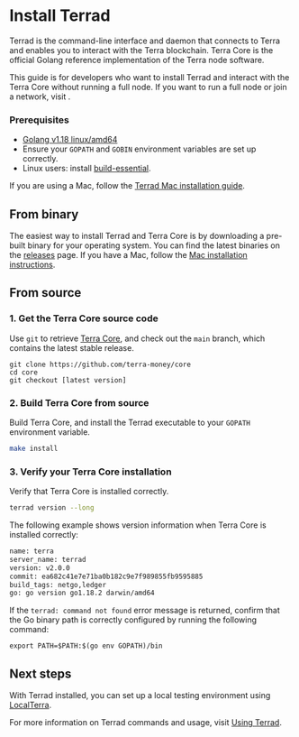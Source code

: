 
# Install Terrad

Terrad is the command-line interface and daemon that connects to Terra and enables you to interact with the Terra blockchain. Terra Core is the official Golang reference implementation of the Terra node software.

This guide is for developers who want to install Terrad and interact with the Terra Core without running a full node. If you want to run a full node or join a network, visit [](../../full-node/run-a-full-terra-node/README.mdx).

### Prerequisites

- [Golang v1.18 linux/amd64](https://golang.org/doc/install)
- Ensure your `GOPATH` and `GOBIN` environment variables are set up correctly.
- Linux users: install [build-essential](http://linux-command.org/en/build-essential.html).

<Admonition type="danger" title="Terrad for Mac">

If you are using a Mac, follow the [Terrad Mac installation guide](./terrad-mac.mdx).

</Admonition>

## From binary

The easiest way to install Terrad and Terra Core is by downloading a pre-built binary for your operating system. You can find the latest binaries on the [releases](https://github.com/terra-money/core/releases) page. If you have a Mac, follow the [Mac installation instructions](./terrad-mac.mdx).

## From source

### 1. Get the Terra Core source code

Use `git` to retrieve [Terra Core](https://github.com/terra-money/core/), and check out the `main` branch, which contains the latest stable release.

```
git clone https://github.com/terra-money/core
cd core
git checkout [latest version]
```

### 2. Build Terra Core from source

Build Terra Core, and install the Terrad executable to your `GOPATH` environment variable.

```bash
make install
```

### 3. Verify your Terra Core installation

Verify that Terra Core is installed correctly.

```bash
terrad version --long
```

The following example shows version information when Terra Core is installed correctly:

```bash
name: terra
server_name: terrad
version: v2.0.0
commit: ea682c41e7e71ba0b182c9e7f989855fb9595885
build_tags: netgo,ledger
go: go version go1.18.2 darwin/amd64
```

<Admonition type="tip">

If the `terrad: command not found` error message is returned, confirm that the Go binary path is correctly configured by running the following command:

```
export PATH=$PATH:$(go env GOPATH)/bin
```

</Admonition>

## Next steps

With Terrad installed, you can set up a local testing environment using [LocalTerra](../localterra/README.mdx).

For more information on Terrad commands and usage, visit [Using Terrad](using-terrad.mdx).
